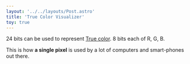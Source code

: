 ```yaml
---
layout: '../../layouts/Post.astro'
title: 'True Color Visualizer'
toy: true
---
```


<div class="not-prose">
  <OpacitySkeleton client:visible>
    <Color client:visible />
  </OpacitySkeleton>
</div>

24 bits can be used to represent [True color](https://en.wikipedia.org/wiki/Color_depth#True_color_(24-bit)).
8 bits each of R, G, B.

This is how **a single pixel** is used by a lot of computers and smart-phones out there.
